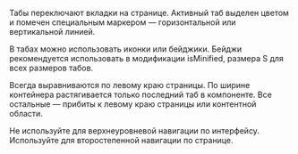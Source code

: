 
Табы переключают вкладки на странице. Активный таб выделен цветом и помечен специальным маркером — горизонтальной или вертикальной линией.

В табах можно использовать иконки или бейджики. Бейджи рекомендуется использовать в модификации isMinified, размера S для всех размеров табов.

Всегда выравниваются по левому краю страницы.
По ширине контейнера растягивается только последний таб
в компоненте. Все остальные — прибиты к левому краю страницы
или контентной области.

Не используйте для верхнеуровневой навигации по интерфейсу.
Используйте для второстепенной навигации по странице.

<TabsExample />
